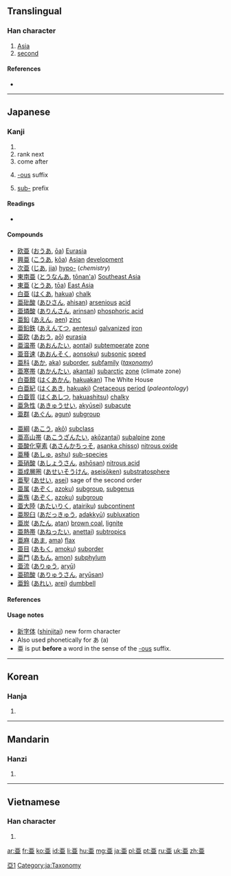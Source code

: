 {{also|亞|亚}}<!-- may be replaced by zh-forms -->
==Translingual==

===Han character===
{{Han char|rn=7|rad=二|as=05|sn=7|four=|canj=一中中一 (MLLM), X一中中一 (XMLLM)}}

# [[Asia]]
# [[second]]

====References====
* {{Han ref|kx=0087.111|dkj=00272|dj=0183.190|hdz=10021.010|uh=4E9C|ud=20124}}

[[Category:CJKV characters simplified differently in Japan and China|亞1]]

----

==Japanese==
{{ja-forms|[[亜]]|[[亚]]|[[亞]]}}

===Kanji===
{{ja-kanji|grade=c|rs=二05}}

# {{abbreviation of|lang=ja|亜細亜|tr=Asia}}
# rank next
# come after
# {{context|chemistry|lang=ja|sort=あ}} [[-ous]] suffix
# [[sub-]] prefix

====Readings====
* {{ja-readings|goon=[[え]]|kanon=[[あ]] (a), [[あつ]] (atsu), [[おう]] (ō)|kun=[[つぐ]] (tsugu), [[みにくい]] (minikui)}}

====Compounds====
{{top2}}
* [[欧亜]] ([[おうあ]], [[ōa]]) [[Eurasia]]
* [[興亜]] ([[こうあ]], [[kōa]]) [[Asian]] [[development]]
* [[次亜]] ([[じあ]], [[jia]]) [[hypo-]] (''chemistry'')
* [[東南亜]] ([[とうなんあ]], [[tōnan'a]]) [[Southeast Asia]]
* [[東亜]] ([[とうあ]], [[tōa]]) [[East Asia]]
* [[白亜]] ([[はくあ]], [[hakua]]) [[chalk]]
* [[亜砒酸]] ([[あひさん]], [[ahisan]]) [[arsenious]] [[acid]]
* [[亜燐酸]] ([[ありんさん]], [[arinsan]]) [[phosphoric acid]]
* [[亜鉛]] ([[あえん]], [[aen]]) [[zinc]]
* [[亜鉛鉄]] ([[あえんてつ]], [[aentesu]]) [[galvanized]] [[iron]]
* [[亜欧]] ([[あおう]], [[aō]]) [[eurasia]]
* [[亜温帯]] ([[あおんたい]], [[aontai]]) [[subtemperate]] [[zone]]
* [[亜音速]] ([[あおんそく]], [[aonsoku]]) [[subsonic]] [[speed]]
* [[亜科]] ([[あか]], [[aka]]) [[suborder]], [[subfamily]] (''[[taxonomy]]'')
* [[亜寒帯]] ([[あかんたい]], [[akantai]]) [[subarctic]] [[zone]] (climate zone)
* [[白亜館]] ([[はくあかん]], [[hakuakan]]) The White House
* [[白亜紀]] ([[はくあき]], [[hakuaki]]) [[Cretaceous]] [[period]] (''paleontology'')
* [[白亜質]] ([[はくあしつ]], [[hakuashitsu]]) [[chalky]]
* [[亜急性]] ([[あきゅうせい]], [[akyūsei]]) [[subacute]]
* [[亜群]] ([[あぐん]], [[agun]]) [[subgroup]]
{{mid2}}
* [[亜綱]] ([[あこう]], [[akō]]) [[subclass]]
* [[亜高山帯]] ([[あこうざんたい]], [[akōzantai]]) [[subalpine]] [[zone]]
* [[亜酸化窒素]] ([[あさんかちっそ]], [[asanka chisso]]) [[nitrous oxide]]
* [[亜種]] ([[あしゅ]], [[ashu]]) [[sub-species]]
* [[亜硝酸]] ([[あしょうさん]], [[ashōsan]]) [[nitrous acid]]
* [[亜成層圏]] ([[あせいそうけん]], [[aseisōken]]) [[substratosphere]]
* [[亜聖]] ([[あせい]], [[asei]]) sage of the second order
* [[亜属]] ([[あぞく]], [[azoku]]) [[subgroup]], [[subgenus]]
* [[亜族]] ([[あぞく]], [[azoku]]) [[subgroup]]
* [[亜大陸]] ([[あたいりく]], [[atairiku]]) [[subcontinent]]
* [[亜脱臼]] ([[あだっきゅう]], [[adakkyū]]) [[subluxation]]
* [[亜炭]] ([[あたん]], [[atan]]) [[brown coal]], [[lignite]]
* [[亜熱帯]] ([[あねったい]], [[anettai]]) [[subtropics]]
* [[亜麻]] ([[あま]], [[ama]]) [[flax]]
* [[亜目]] ([[あもく]], [[amoku]]) [[suborder]]
* [[亜門]] ([[あもん]], [[amon]]) [[subphylum]]
* [[亜流]] ([[ありゅう]], [[aryū]])
* [[亜硫酸]] ([[ありゅうさん]], [[aryūsan]])
* [[亜鈴]] ([[あれい]], [[arei]]) [[dumbbell]]
{{bottom}}

====References====
{{ja-kref
|jis= 3021
|ku= 1601
|shift= 889f
|euc= B0A1
|freq= 1509
|nelson= 43
|newnelson= 81
|halpern= 3540
|kld= 2204
|heisig= 1809
|tuttle= 0a7.14
}}

====Usage notes====
* [[新字体]] ([[shinjitai]]) new form character
* Also used phonetically for あ (a)
* 亜 is put '''before''' a word in the sense of the [[-ous]] suffix.

[[Category:ja:Taxonomy]]

----

==Korean==

===Hanja===
{{ko-hanja|hangeul=아|rv=a|mr=a}}

# {{defn|lang=ko|sort=二05}}

----

==Mandarin==

===Hanzi===
{{cmn-hanzi|pin=[[yà]] ([[ya4]]), [[zhāi]] ([[zhai1]]), [[zī]] ([[zi1]])|wg=ya<sup>4</sup>, chai<sup>1</sup>, tzu<sup>1</sup>}}

# {{defn|lang=cmn|sort=二05}}

----

==Vietnamese==

===Han character===
{{vi-hantu|á|rs=二05}}

# {{defn|lang=vi|sort=二05}}

[[ar:亜]]
[[fr:亜]]
[[ko:亜]]
[[id:亜]]
[[li:亜]]
[[hu:亜]]
[[mg:亜]]
[[ja:亜]]
[[pl:亜]]
[[pt:亜]]
[[ru:亜]]
[[uk:亜]]
[[zh:亜]]
